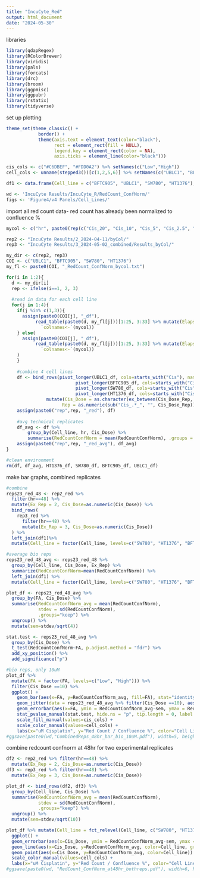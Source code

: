 ```yaml
---
title: "IncuCyte_Red"
output: html_document
date: "2024-05-30"
---
```


libraries
```r
library(qdapRegex)
library(RColorBrewer)
library(viridis)
library(pals)
library(forcats)
library(drc)
library(broom)
library(ggpmisc)
library(ggpubr)
library(rstatix)
library(tidyverse)
```

set up plotting
```r
theme_set(theme_classic() + 
            border() +
            theme(axis.text = element_text(color="black"),
                  rect = element_rect(fill = NULL),
                  legend.key = element_rect(color = NA),
                  axis.ticks = element_line(color="black")))

cis_cols <- c("#C6DBEF", "#FDD0A2") %>% setNames(c("Low","High"))
cell_cols <- unname(stepped3())[c(1,2,5,6)] %>% setNames(c("UBLC1", "BFTC905", "SW780", "HT1376"))

df1 <- data.frame(Cell_line = c("BFTC905", "UBLC1", "SW780", "HT1376"), FA = c("Low", "Low", "High", "High"))

wd <- 'IncuCyte Results/IncuCyte_R/RedCount_ConfNorm/'
figs <- 'Figure4/v4 Panels/Cell_Lines/'
```

import all red count data- red count has already been normalized to confluence %
```r
mycol <- c("hr", paste0(rep(c("Cis_20", "Cis_10", "Cis_5", "Cis_2.5", "Cis_1", "Cis_0"), 5), rep(c("_1", "_2", "_3", "_4", "_5"), each=6)), "Cell_line")

rep2 <- "IncuCyte Results/2_2024-04-11/byCol/"
rep3 <- "IncuCyte Results/3_2024-05-02_combined/Results_byCol/"

my_dir <- c(rep2, rep3)
COI <- c("UBLC1", "BFTC905", "SW780", "HT1376")
my_fl <- paste0(COI, "_RedCount_ConfNorm_bycol.txt")

for(i in 1:2){
  d <- my_dir[i]
  rep <- ifelse(i==1, 2, 3)
  
  #read in data for each cell line
  for(j in 1:4){
    if(j %in% c(1,3)){
      assign(paste0(COI[j], "_df"), 
           read_table(paste0(d, my_fl[j]))[1:25, 3:33] %>% mutate(Elapsed = as.numeric(Elapsed), B2 = as.numeric(B2), C2 = as.numeric(C2), D2 = as.numeric(D2), Cell_line = COI[j]) %>%
             `colnames<-`(mycol))
    } else(
      assign(paste0(COI[j], "_df"), 
           read_table(paste0(d, my_fl[j]))[1:25, 3:33] %>% mutate(Elapsed = as.numeric(Elapsed), B7 = as.numeric(B7), C7 = as.numeric(C7), D7 = as.numeric(D7), Cell_line = COI[j]) %>%
             `colnames<-`(mycol))
    )
    }
    
    #combine 4 cell lines
    df <- bind_rows(pivot_longer(UBLC1_df, cols=starts_with("Cis"), names_to = "Cis_Dose_Rep", values_to = "RedCountConfNorm"),
                          pivot_longer(BFTC905_df, cols=starts_with("Cis"), names_to = "Cis_Dose_Rep", values_to = "RedCountConfNorm"),
                          pivot_longer(SW780_df, cols=starts_with("Cis"), names_to = "Cis_Dose_Rep", values_to = "RedCountConfNorm"),
                          pivot_longer(HT1376_df, cols=starts_with("Cis"), names_to = "Cis_Dose_Rep", values_to = "RedCountConfNorm")) %>%
               mutate(Cis_Dose = as.character(ex_between(Cis_Dose_Rep, "Cis_","_")), 
                     Rep = as.numeric(sub("Cis_.*_", "", Cis_Dose_Rep)))
    assign(paste0("rep",rep, "_red"), df)
    
    #avg technical replicates 
    df_avg <- df %>%
        group_by(Cell_line, hr, Cis_Dose) %>% 
        summarise(RedCountConfNorm = mean(RedCountConfNorm), .groups = "keep") %>% ungroup()
    assign(paste0("rep",rep, "_red_avg"), df_avg)
}

#clean environment
rm(df, df_avg, HT1376_df, SW780_df, BFTC905_df, UBLC1_df)
```

make bar graphs, combined replicates
```r
#combine
reps23_red_48 <- rep2_red %>%
  filter(hr==48) %>%
  mutate(Ex_Rep = 2, Cis_Dose=as.numeric(Cis_Dose)) %>%
  bind_rows(
    rep3_red %>%
      filter(hr==48) %>%
      mutate(Ex_Rep = 3, Cis_Dose=as.numeric(Cis_Dose))
  ) %>%
  left_join(df1)%>%
  mutate(Cell_line = factor(Cell_line, levels=c("SW780", "HT1376", "BFTC905", "UBLC1")))

#average bio reps
reps23_red_48_avg <- reps23_red_48 %>%
  group_by(Cell_line, Cis_Dose, Ex_Rep) %>%
  summarize(RedCountConfNorm=mean(RedCountConfNorm)) %>%
  left_join(df1) %>%
  mutate(Cell_line = factor(Cell_line, levels=c("SW780", "HT1376", "BFTC905", "UBLC1")))

plot_df <- reps23_red_48_avg %>%
  group_by(FA, Cis_Dose) %>%
  summarise(RedCountConfNorm_avg = mean(RedCountConfNorm), 
            stdev = sd(RedCountConfNorm), 
            .groups="keep") %>%
  ungroup() %>%
  mutate(sem=stdev/sqrt(4)) 

stat.test <- reps23_red_48_avg %>%
  group_by(Cis_Dose) %>%
  t_test(RedCountConfNorm~FA, p.adjust.method = "fdr") %>%
  add_xy_position() %>%
  add_significance("p")

#bio reps, only 10uM
plot_df %>% 
  mutate(FA = factor(FA, levels=c("Low", "High"))) %>%
  filter(Cis_Dose ==10) %>%
  ggplot() +
    geom_bar(aes(x=FA, y=RedCountConfNorm_avg, fill=FA), stat="identity", show.legend = F) +
    geom_jitter(data = reps23_red_48_avg %>% filter(Cis_Dose ==10), aes(x=FA, y=RedCountConfNorm, color=Cell_line), inherit.aes = F, height=0, width=0.25, size=3) +
    geom_errorbar(aes(x=FA, ymin = RedCountConfNorm_avg-sem, ymax = RedCountConfNorm_avg+sem), width=.3) +
    stat_pvalue_manual(stat.test, hide.ns = "p", tip.length = 0, label = "p") +
    scale_fill_manual(values=cis_cols) +
    scale_color_manual(values=cell_cols) +
    labs(x="uM Cisplatin", y="Red Count / Confluence %", color="Cell Line", title="Cell Death at 48hr (Rep 2+3)", caption="showing bio replicates; t test")
#ggsave(paste0(wd,"CombinedReps_48hr_bar_bio_10uM.pdf"), width=5, height=4)
```


combine redcount confnorm at 48hr for two experimental replicates
```r
df2 <- rep2_red %>% filter(hr==48) %>%
  mutate(Ex_Rep = 2, Cis_Dose=as.numeric(Cis_Dose))
df3 <- rep3_red %>% filter(hr==48) %>%
  mutate(Ex_Rep = 3, Cis_Dose=as.numeric(Cis_Dose))

plot_df <- bind_rows(df2, df3) %>%
  group_by(Cell_line, Cis_Dose) %>%
  summarise(RedCountConfNorm_avg = mean(RedCountConfNorm), 
            stdev = sd(RedCountConfNorm), 
            .groups="keep") %>%
  ungroup() %>%
  mutate(sem=stdev/sqrt(10)) 

plot_df %>% mutate(Cell_line = fct_relevel(Cell_line, c("SW780", "HT1376", "BFTC905", "UBLC1"))) %>%
  ggplot() +
  geom_errorbar(aes(x=Cis_Dose, ymin = RedCountConfNorm_avg-sem, ymax = RedCountConfNorm_avg+sem, color=Cell_line), width=.3) +
  geom_line(aes(x=Cis_Dose, y=RedCountConfNorm_avg, color=Cell_line, group=Cell_line)) +
  geom_point(aes(x=Cis_Dose, y=RedCountConfNorm_avg, color=Cell_line)) +
  scale_color_manual(values=cell_cols) +
  labs(x="uM Cisplatin", y="Red Count / Confluence %", color="Cell Line", title="Cell Death at 48hr (Both reps)", caption="error bars = SEM")
#ggsave(paste0(wd, "RedCount_ConfNorm_at48hr_bothreps.pdf"), width=6, height=5)
```





